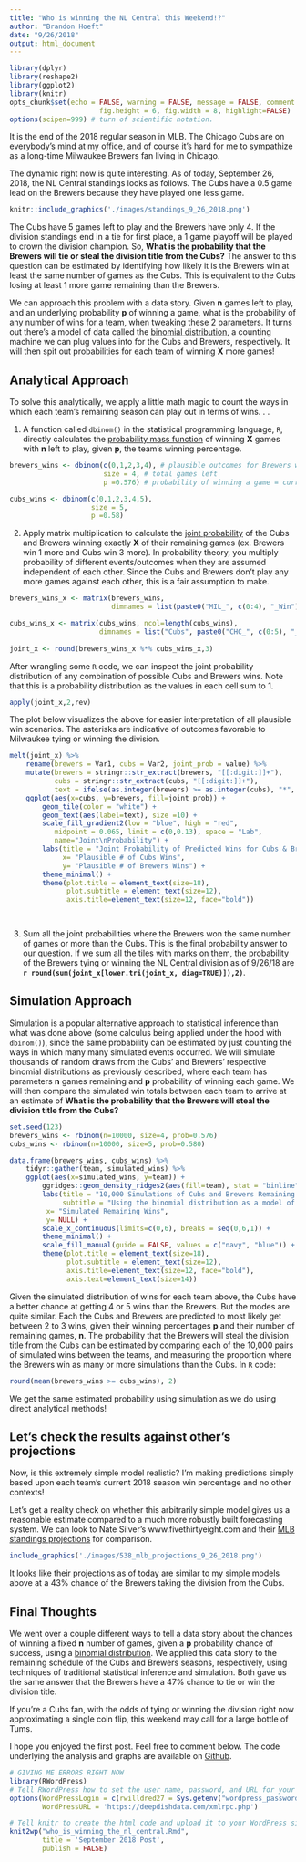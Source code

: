 ```yaml
---
title: "Who is winning the NL Central this Weekend!?"
author: "Brandon Hoeft"
date: "9/26/2018"
output: html_document
---
```


```r
library(dplyr)
library(reshape2)
library(ggplot2)
library(knitr)
opts_chunk$set(echo = FALSE, warning = FALSE, message = FALSE, comment = "",
                      fig.height = 6, fig.width = 8, highlight=FALSE)
options(scipen=999) # turn of scientific notation.

```

It is the end of the 2018 regular season in MLB. The Chicago Cubs are on everybody's mind at my office, and of course it's hard for me to sympathize as a long-time Milwaukee Brewers fan living in Chicago. 
  

The dynamic right now is quite interesting. As of today, September 26, 2018, the NL Central standings looks as follows. The Cubs have a 0.5 game lead on the Brewers because they have played one less game. 
  

``` r
knitr::include_graphics('./images/standings_9_26_2018.png')
```
  

The Cubs have 5 games left to play and the Brewers have only 4. If the division standings end in a tie for first place, a 1 game playoff will be played to crown the division champion. So, **What is the probability that the Brewers will tie or steal the division title from the Cubs?** The answer to this question can be estimated by identifying how likely it is the Brewers win at least the same number of games as the Cubs. This is equivalent to the Cubs losing at least 1 more game remaining than the Brewers. 
  

We can approach this problem with a data story. Given **n** games left to play, and an underlying probability **p** of winning a game, what is the probability of any number of wins for a team, when tweaking these 2 parameters. It turns out there's a model of data called the [binomial distribution](https://en.wikipedia.org/wiki/Binomial_distribution), a counting machine we can plug values into for the Cubs and Brewers, respectively. It will then spit out probabilities for each team of winning **X** more games!   
  
  

## Analytical Approach

To solve this analytically, we apply a little math magic to count the ways in which each team's remaining season can play out in terms of wins. . . 
  

1. A function called `dbinom()` in the statistical programming language, `R`, directly calculates the [probability mass function](https://en.wikipedia.org/wiki/Probability_mass_function) of winning **X** games with **n** left to play, given **p**, the team's winning percentage.
  
``` r
brewers_wins <- dbinom(c(0,1,2,3,4), # plausible outcomes for Brewers wins
                       size = 4, # total games left
                       p =0.576) # probability of winning a game = current win %

cubs_wins <- dbinom(c(0,1,2,3,4,5),
                    size = 5, 
                    p =0.58)
```
  

2. Apply matrix multiplication to calculate the [joint probability](http://www.statisticshowto.com/joint-probability-distribution/) of the Cubs and Brewers winning exactly **X** of their remaining games (ex. Brewers win 1 more and Cubs win 3 more). In probability theory, you multiply probability of different events/outcomes when they are assumed independent of each other. Since the Cubs and Brewers don't play any more games against each other, this is a fair assumption to make. 

``` r
brewers_wins_x <- matrix(brewers_wins,
                         dimnames = list(paste0("MIL_", c(0:4), "_Win"),"Brewers"))

cubs_wins_x <- matrix(cubs_wins, ncol=length(cubs_wins),
                      dimnames = list("Cubs", paste0("CHC_", c(0:5), "_Win")))
 
joint_x <- round(brewers_wins_x %*% cubs_wins_x,3)
```

After wrangling some `R` code, we can inspect the joint probability distribution of any combination of possible Cubs and Brewers wins. Note that this is a probability distribution as the values in each cell sum to 1. 

``` r
apply(joint_x,2,rev)
```

The plot below visualizes the above for easier interpretation of all plausible win scenarios. The asterisks are indicative of outcomes favorable to Milwaukee tying or winning the division.
  

``` r
melt(joint_x) %>%
    rename(brewers = Var1, cubs = Var2, joint_prob = value) %>%
    mutate(brewers = stringr::str_extract(brewers, "[[:digit:]]+"),
           cubs = stringr::str_extract(cubs, "[[:digit:]]+"),
           text = ifelse(as.integer(brewers) >= as.integer(cubs), "*", "")) %>%
    ggplot(aes(x=cubs, y=brewers, fill=joint_prob)) + 
        geom_tile(color = "white") + 
        geom_text(aes(label=text), size =10) +
        scale_fill_gradient2(low = "blue", high = "red", 
           midpoint = 0.065, limit = c(0,0.13), space = "Lab", 
           name="Joint\nProbability") +
        labs(title = "Joint Probability of Predicted Wins for Cubs & Brewers",
             x= "Plausible # of Cubs Wins",
             y= "Plausible # of Brewers Wins") +
        theme_minimal() +
        theme(plot.title = element_text(size=18),
              plot.subtitle = element_text(size=12),
              axis.title=element_text(size=12, face="bold"))

    
```
  
  

3. Sum all the joint probabilities where the Brewers won the same number of games or more than the Cubs. This is the final probability answer to our question. If we sum all the tiles with marks on them, the probability of the Brewers tying or winning the NL Central division as of 9/26/18 are **`r round(sum(joint_x[lower.tri(joint_x, diag=TRUE)]),2)`**.
  

## Simulation Approach 

Simulation is a popular alternative approach to statistical inference than what was done above (some calculus being applied under the hood with `dbinom()`), since the same probability can be estimated by just counting the ways in which many many simulated events occurred. We will simulate thousands of random draws from the Cubs' and Brewers' respective binomial distributions as previously described, where each team has parameters **n** games remaining and **p** probability of winning each game. We will then compare the simulated win totals between each team to arrive at an estimate of **What is the probability that the Brewers will steal the division title from the Cubs?**
  

```r
set.seed(123)
brewers_wins <- rbinom(n=10000, size=4, prob=0.576)
cubs_wins <- rbinom(n=10000, size=5, prob=0.580)

data.frame(brewers_wins, cubs_wins) %>%
    tidyr::gather(team, simulated_wins) %>%
    ggplot(aes(x=simulated_wins, y=team)) + 
        ggridges::geom_density_ridges2(aes(fill=team), stat = "binline", binwidth = 0.5, scale =0.9) +
        labs(title = "10,000 Simulations of Cubs and Brewers Remaining Wins",
             subtitle = "Using the binomial distribution as a model of the data",
         x= "Simulated Remaining Wins",
         y= NULL) +
        scale_x_continuous(limits=c(0,6), breaks = seq(0,6,1)) +
        theme_minimal() +
        scale_fill_manual(guide = FALSE, values = c("navy", "blue")) +
        theme(plot.title = element_text(size=18),
              plot.subtitle = element_text(size=12),
              axis.title=element_text(size=12, face="bold"),
              axis.text=element_text(size=14))
```
  

Given the simulated distribution of wins for each team above, the Cubs have a better chance at getting 4 or 5 wins than the Brewers. But the modes are quite similar. Each the Cubs and Brewers are predicted to most likely get between 2 to 3 wins, given their winning percentages **p** and their number of remaining games, **n**. The probability that the Brewers will steal the division title from the Cubs can be estimated by comparing each of the 10,000 pairs of simulated wins between the teams, and measuring the proportion where the Brewers win as many or more simulations than the Cubs. In `R` code:
  
``` r
round(mean(brewers_wins >= cubs_wins), 2)
```
  
We get the same estimated probability using simulation as we do using direct analytical methods!
  

## Let's check the results against other's projections
  

Now, is this extremely simple model realistic? I'm making predictions simply based upon each team's current 2018 season win percentage and no other contexts!

Let's get a reality check on whether this arbitrarily simple model gives us a reasonable estimate compared to a much more robustly built forecasting system. We can look to Nate Silver's www.fivethirtyeight.com
and their [MLB standings projections](https://projects.fivethirtyeight.com/2018-mlb-predictions/?ex_cid=rrpromo) for comparison.
  

``` r
include_graphics('./images/538_mlb_projections_9_26_2018.png')
```
  
It looks like their projections as of today are similar to my simple models above at a 43% chance of the Brewers taking the division from the Cubs. 
  
## Final Thoughts
  
We went over a couple different ways to tell a data story about the chances of winning a fixed **n** number of games, given a **p** probability chance of success, using a [binomial distribution](https://en.wikipedia.org/wiki/Binomial_distribution). We applied this data story to the remaining schedule of the Cubs and Brewers seasons, respectively, using techniques of traditional statistical inference and simulation. Both gave us the same answer that the Brewers have a 47% chance to tie or win the division title.
  
If you're a Cubs fan, with the odds of tying or winning the division right now approximating a single coin flip, this weekend may call for a large bottle of Tums. 
  
I hope you enjoyed the first post. Feel free to comment below. The code underlying the analysis and graphs are available on [Github](https://github.com/BrandonHoeft/deepdishdata/tree/master/sept2018/cubs_division_odds).
  


``` r
# GIVING ME ERRORS RIGHT NOW
library(RWordPress)
# Tell RWordPress how to set the user name, password, and URL for your WordPress site.
options(WordPressLogin = c(rwilldred27 = Sys.getenv("wordpress_password")),
        WordPressURL = 'https://deepdishdata.com/xmlrpc.php')

# Tell knitr to create the html code and upload it to your WordPress site
knit2wp("who_is_winning_the_nl_central.Rmd", 
        title = 'September 2018 Post', 
        publish = FALSE)
```